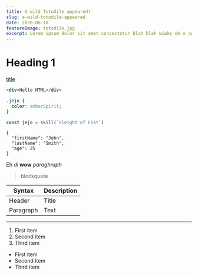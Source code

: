 ```yaml
---
title: A wild Totodile appeared!
slug: a-wild-totodile-appeared
date: 2020-06-18
featureImage: totodile.jpg
excerpt: Lorem ipsum dolor sit amet consectetur blah blah wiwks eh o aw
---
```


# Heading 1

[title](https://www.example.com)

```html
<div>Hello HTML</div>
```

```css
.jejo {
  color: emberSpirit;
}
```

```js
const jejo = skill(`Sleight of Fist`)
```

```
{
  "firstName": "John",
  "lastName": "Smith",
  "age": 25
}
```

Eh di **wow** _paraghraph_

> blockquote

| Syntax    | Description |
| --------- | ----------- |
| Header    | Title       |
| Paragraph | Text        |

---

1. First item
2. Second item
3. Third item

- First item
- Second item
- Third item
